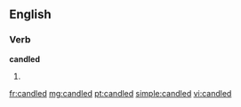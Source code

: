 ==English==

===Verb===
'''candled'''

# {{past of|candle}}

[[fr:candled]]
[[mg:candled]]
[[pt:candled]]
[[simple:candled]]
[[vi:candled]]